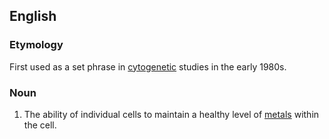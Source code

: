 
==English==
===Etymology===

First used as a set phrase in [[cytogenetic]] studies in the early 1980s.

===Noun===
{{en-noun|head=[[metal]] [[homeostasis]]|-}}

# {{biochemistry}} The ability of individual cells to maintain a healthy level of [[metal]]s within the cell.